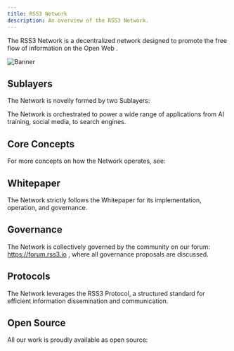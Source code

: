 ```yaml
---
title: RSS3 Network
description: An overview of the RSS3 Network.
---
```


The RSS3 Network is a decentralized network designed to promote the free flow of information on the Open Web .

![Banner](./assets/rss3-network-banner.png)

## Sublayers

The Network is novelly formed by two Sublayers:

<Cards>
  <Card href="/guide/dsl" title="Data Sublayer" description="Learn more about the Data Sublayer." />
  <Card href="/guide/vsl" title="Value Sublayer" description="Learn more about the Value Sublayer." />
</Cards>

The Network is orchestrated to power a wide range of applications from AI training, social media, to search engines.

## Core Concepts

For more concepts on how the Network operates, see:

<Card href="/guide/core/concepts" title="Core Concepts" description="Learn more about the core concepts" />

## Whitepaper

The Network strictly follows the Whitepaper for its implementation, operation, and governance.

<Card href="/guide/core/whitepaper" title="Whitepaper" description="Learn more about the Whitepaper" />

## Governance

The Network is collectively governed by the community on our forum: https://forum.rss3.io , where all governance proposals are discussed.

<Card href="/guide/core/governance" title="Governance" description="Learn more about the Governance" />

## Protocols

The Network leverages the RSS3 Protocol, a structured standard for efficient information dissemination and communication.

<Cards>
  <Card href="/guide/core/protocols/rss3-protocol" title="RSS3 Protocol" description="Learn more about the RSS3 Protocol" />
  <Card href="/guide/core/protocols/open-data-protocol" title="Open Data Protocol" description="Learn more about the Open Data Protocol" />
</Cards>

## Open Source

All our work is proudly available as open source:

<Card href="/guide/core/open-source" title="Open Source" description="Learn more about the Open Source" />
